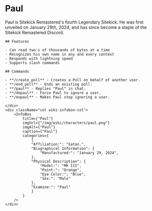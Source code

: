 
# Paul

<div className="row wiki-parent">
    <div className="col wiki-content-col">
    Paul is Sitekick Remastered's fourth Legendary Sitekick. He was first unveiled on January 29th, 2024, and has since become a staple of the Sitekick Remastered Discord.

    ## Features

    - Can read two's of thousands of bytes at a time
    - Recognizes his own name in any and every context
    - Responds with lightning speed
    - Supports slash commands

    ## Commands

    - **/create_poll** - Creates a Poll on behalf of another user.
    - **/end_poll** - Ends an existing poll.
    - **/paul** - Replies "Paul" in chat.
    - **/depaul** - Force Paul to ignore a user.
    - **/enpaul** - Makes Paul stop ignoring a user.

    </div>
    <div className="col wiki-infobox-col">
        <InfoBox 
            title={"Paul"}
            imgUrl={"/img/wiki/characters/paul.png"}
            imgAlt={"Paul"}
            caption={"Paul"}
            categories={
                {
                "Affiliation:": "Satan.",
                "Biographical Information": {
                    "Manufactured:": "January 29, 2024",
                },
                "Physical Description": {
                    "Model:": "MK III",
                    "Paint:": "Orange",
                    "Eye Color:": "Blue",
                    "Sex:": "Male"
                },
                "Examine:": "Paul"
                }
            }
        />
    </div>
</div>
